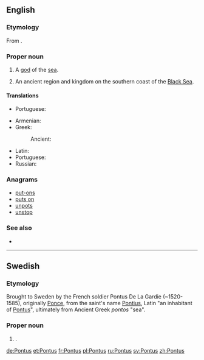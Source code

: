 {{also|pontus}}
==English==

===Etymology===
From {{etyl|grc|en}} {{term|Πόντος|lang=grc}}.

===Proper noun===
{{en-proper noun}}

# {{context|Greek god|lang=en}} A [[god]] of the [[sea]].
# An ancient region and kingdom on the southern coast of the [[Black Sea]].

====Translations====
{{trans-top|god of the sea}}
* Portuguese: {{t-|pt|Ponto|m}}
{{trans-mid}}
{{trans-bottom}}

{{trans-top|a region on the southern coast of the Black Sea}}
* Armenian: {{t-|hy|Պոնտոս|tr=Pontos}}
* Greek: {{t+|el|Πόντος|m|tr=Póntos}}
*: Ancient: {{tø|grc|Πόντος|m|tr=Póntos|sc=polytonic}}
{{trans-mid}}
* Latin: {{t-|la|Pontus|m}}
* Portuguese: {{t-|pt|Ponto|m}}
* Russian: {{t-|ru|Понт|m|tr=Pont}}
{{trans-bottom}}

===Anagrams===
* [[put-ons#English|put-ons]]
* [[puts on#English|puts on]]
* [[unpots#English|unpots]]
* [[unstop#English|unstop]]

===See also===
* {{pedialite|lang=el}}

----

==Swedish==

===Etymology===
Brought to Sweden by the French soldier Pontus De La Gardie (~1520-1585), originally [[Ponce]], from the saint's name [[Pontius]], Latin "an inhabitant of [[#English|Pontus]]", ultimately from Ancient Greek ''pontos'' "sea".

===Proper noun===
{{head|sv|proper noun}}

# {{given name|male|lang=sv}}.

[[de:Pontus]]
[[et:Pontus]]
[[fr:Pontus]]
[[pl:Pontus]]
[[ru:Pontus]]
[[sv:Pontus]]
[[zh:Pontus]]